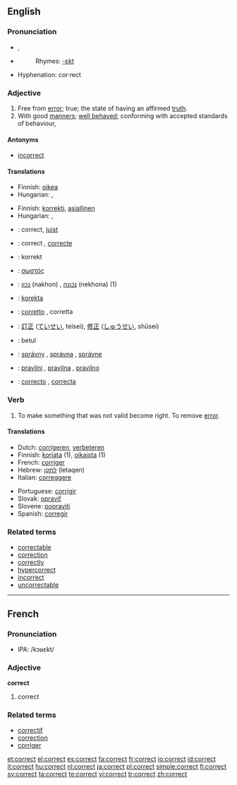 ==English==

===Pronunciation===
*{{IPA|/kəˈɹɛkt/}}, {{SAMPA|/k@"rEkt/}}
*{{audio|en-us-correct.ogg|Audio (US)}}
*:Rhymes: [[Rhymes:English:-ɛkt|-ɛkt]]
*Hyphenation: cor·rect

===Adjective===
{{en-adj}}

# Free from [[error]]; true; the state of having an affirmed [[truth]].
# With good [[manners]]; [[well behaved]]; conforming with accepted standards of behaviour,

====Antonyms====
*[[incorrect]]

====Translations====
{{trans-top|free from error}}
*Finnish: [[oikea]]
*Hungarian: {{t|hu|hibátlan}}, {{t|hu|helyes}}
{{trans-mid}}
{{trans-bottom}}

{{trans-top|with good manners}}
*Finnish: [[korrekti]], [[asiallinen]]
*Hungarian: {{t|hu|illő}}, {{t|hu|korrekt}}
{{trans-mid}}
{{trans-bottom}}

{{checktrans-top}}
*{{ttbc|Dutch}}: correct, [[juist]]
*{{ttbc|French}}: correct {{m}}, [[correcte]] {{f}}
*{{ttbc|German}}: korrekt
*{{ttbc|Greek}}: [[σωστός]] {{m}}
*{{ttbc|Hebrew}}: [[נכון]] (nakhon) {{m}}, [[נכונה]] (nekhona) {{f}} (1)
*{{ttbc|Ido}}: [[korekta]]
{{checktrans-mid}}
*{{ttbc|Italian}}: [[corretto]] {{m}}, corretta {{f}}
*{{ttbc|Japanese}}: [[訂正]] ([[ていせい]], teisei), [[修正]] ([[しゅうせい]], shūsei)
*{{ttbc|Malaysian}}: betul
*{{ttbc|Slovak}}: [[správny]] {{m}}, [[správna]] {{f}}, [[správne]] {{n}}
*{{ttbc|Slovene}}: [[pravilni]] {{m}}, [[pravilna]] {{f}}, [[pravilno]] {{n}}
*{{ttbc|Spanish}}: [[correcto]] {{m}}, [[correcta]] {{f}}
{{checktrans-bottom}}

===Verb===
{{en-verb}}

# To make something that was not valid become right.  To remove [[error]].

====Translations====
{{trans-top|To make something that was not valid become right}}
*Dutch: [[corrigeren]], [[verbeteren]]
*Finnish: [[korjata]] (1), [[oikaista]] (1)
*French: [[corriger]]
*Hebrew: [[לתקן]] (letaqen)
*Italian: [[correggere]]
{{trans-mid}}
*Portuguese: [[corrigir]]
*Slovak: [[opraviť]]
*Slovene: [[popraviti]]
*Spanish: [[corregir]]
{{trans-bottom}}

===Related terms===
*[[correctable]]
*[[correction]]
*[[correctly]]
*[[hypercorrect]]
*[[incorrect]]
*[[uncorrectable]]

----

==French==

===Pronunciation===
*IPA: /kɔʁɛkt/

===Adjective===
'''correct'''

# correct

===Related terms===
*[[correctif]]
*[[correction]]
*[[corriger]]

[[et:correct]]
[[el:correct]]
[[es:correct]]
[[fa:correct]]
[[fr:correct]]
[[io:correct]]
[[id:correct]]
[[it:correct]]
[[hu:correct]]
[[nl:correct]]
[[ja:correct]]
[[pl:correct]]
[[simple:correct]]
[[fi:correct]]
[[sv:correct]]
[[ta:correct]]
[[te:correct]]
[[vi:correct]]
[[tr:correct]]
[[zh:correct]]